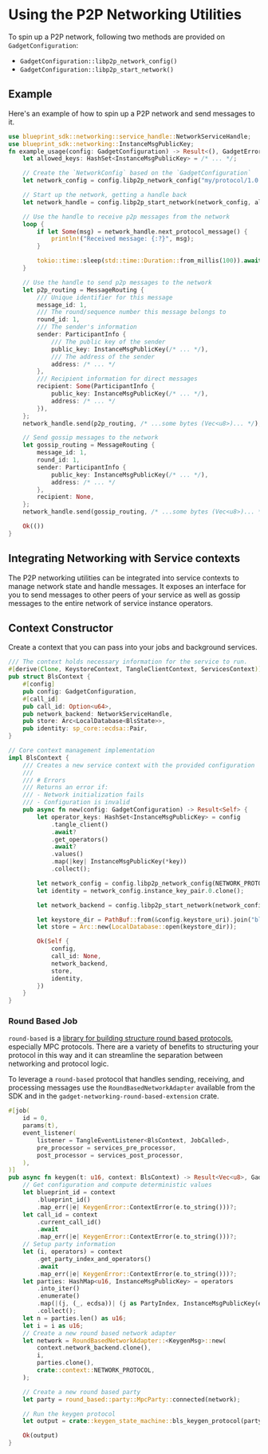 # Using the P2P Networking Utilities

To spin up a P2P network, following two methods are provided on `GadgetConfiguration`:

- `GadgetConfiguration::libp2p_network_config()`
- `GadgetConfiguration::libp2p_start_network()`

## Example

Here's an example of how to spin up a P2P network and send messages to it.

```rust
use blueprint_sdk::networking::service_handle::NetworkServiceHandle;
use blueprint_sdk::networking::InstanceMsgPublicKey;
fn example_usage(config: GadgetConfiguration) -> Result<(), GadgetError> {
    let allowed_keys: HashSet<InstanceMsgPublicKey> = /* ... */;

    // Create the `NetworkConfig` based on the `GadgetConfiguration`
    let network_config = config.libp2p_network_config("my/protocol/1.0.0")?;

    // Start up the network, getting a handle back
    let network_handle = config.libp2p_start_network(network_config, allowed_keys)?;

    // Use the handle to receive p2p messages from the network
    loop {
        if let Some(msg) = network_handle.next_protocol_message() {
            println!("Received message: {:?}", msg);
        }

        tokio::time::sleep(std::time::Duration::from_millis(100)).await;
    }

    // Use the handle to send p2p messages to the network
    let p2p_routing = MessageRouting {
        /// Unique identifier for this message
        message_id: 1,
        /// The round/sequence number this message belongs to
        round_id: 1,
        /// The sender's information
        sender: ParticipantInfo {
            /// The public key of the sender
            public_key: InstanceMsgPublicKey(/* ... */),
            /// The address of the sender
            address: /* ... */
        },
        /// Recipient information for direct messages
        recipient: Some(ParticipantInfo {
            public_key: InstanceMsgPublicKey(/* ... */),
            address: /* ... */
        }),
    };
    network_handle.send(p2p_routing, /* ...some bytes (Vec<u8>)... */);

    // Send gossip messages to the network
    let gossip_routing = MessageRouting {
        message_id: 1,
        round_id: 1,
        sender: ParticipantInfo {
            public_key: InstanceMsgPublicKey(/* ... */),
            address: /* ... */
        },
        recipient: None,
    };
    network_handle.send(gossip_routing, /* ...some bytes (Vec<u8>)... */);

    Ok(())
}
```

## Integrating Networking with Service contexts

The P2P networking utilities can be integrated into service contexts to manage network state and handle messages. It exposes an interface for you to send messages to other peers of your service as well as gossip messages to the entire network of service instance operators.

## Context Constructor

Create a context that you can pass into your jobs and background services.

```rust
/// The context holds necessary information for the service to run.
#[derive(Clone, KeystoreContext, TangleClientContext, ServicesContext)]
pub struct BlsContext {
    #[config]
    pub config: GadgetConfiguration,
    #[call_id]
    pub call_id: Option<u64>,
    pub network_backend: NetworkServiceHandle,
    pub store: Arc<LocalDatabase<BlsState>>,
    pub identity: sp_core::ecdsa::Pair,
}

// Core context management implementation
impl BlsContext {
    /// Creates a new service context with the provided configuration
    ///
    /// # Errors
    /// Returns an error if:
    /// - Network initialization fails
    /// - Configuration is invalid
    pub async fn new(config: GadgetConfiguration) -> Result<Self> {
        let operator_keys: HashSet<InstanceMsgPublicKey> = config
            .tangle_client()
            .await?
            .get_operators()
            .await?
            .values()
            .map(|key| InstanceMsgPublicKey(*key))
            .collect();

        let network_config = config.libp2p_network_config(NETWORK_PROTOCOL)?;
        let identity = network_config.instance_key_pair.0.clone();

        let network_backend = config.libp2p_start_network(network_config, operator_keys)?;

        let keystore_dir = PathBuf::from(&config.keystore_uri).join("bls.json");
        let store = Arc::new(LocalDatabase::open(keystore_dir));

        Ok(Self {
            config,
            call_id: None,
            network_backend,
            store,
            identity,
        })
    }
}
```

### Round Based Job

`round-based` is a [library for building structure round based protocols](https://github.com/LFDT-Lockness/round-based), especially MPC protocols. There are a variety of benefits to structuring your protocol in this way and it can streamline the separation between networking and protocol logic.

To leverage a `round-based` protocol that handles sending, receiving, and processing messages use the `RoundBasedNetworkAdapter` available from the SDK and in the `gadget-networking-round-based-extension` crate.

```rust
#[job(
    id = 0,
    params(t),
    event_listener(
        listener = TangleEventListener<BlsContext, JobCalled>,
        pre_processor = services_pre_processor,
        post_processor = services_post_processor,
    ),
)]
pub async fn keygen(t: u16, context: BlsContext) -> Result<Vec<u8>, GadgetError> {
    // Get configuration and compute deterministic values
    let blueprint_id = context
        .blueprint_id()
        .map_err(|e| KeygenError::ContextError(e.to_string()))?;
    let call_id = context
        .current_call_id()
        .await
        .map_err(|e| KeygenError::ContextError(e.to_string()))?;
    // Setup party information
    let (i, operators) = context
        .get_party_index_and_operators()
        .await
        .map_err(|e| KeygenError::ContextError(e.to_string()))?;
    let parties: HashMap<u16, InstanceMsgPublicKey> = operators
        .into_iter()
        .enumerate()
        .map(|(j, (_, ecdsa))| (j as PartyIndex, InstanceMsgPublicKey(ecdsa)))
        .collect();
    let n = parties.len() as u16;
    let i = i as u16;
    // Create a new round based network adapter
    let network = RoundBasedNetworkAdapter::<KeygenMsg>::new(
        context.network_backend.clone(),
        i,
        parties.clone(),
        crate::context::NETWORK_PROTOCOL,
    );

    // Create a new round based party
    let party = round_based::party::MpcParty::connected(network);

    // Run the keygen protocol
    let output = crate::keygen_state_machine::bls_keygen_protocol(party, i, t, n, call_id).await?;

    Ok(output)
}
```
